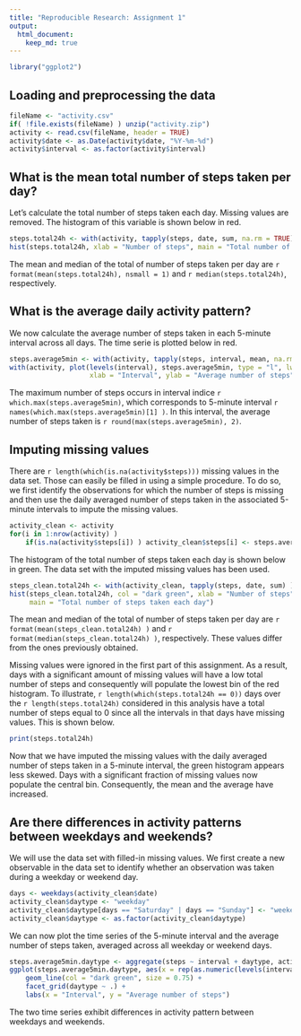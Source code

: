 ```yaml
---
title: "Reproducible Research: Assignment 1"
output: 
  html_document:
    keep_md: true
---
```


```r
library("ggplot2")
```

## Loading and preprocessing the data
```r
fileName <- "activity.csv"
if( !file.exists(fileName) ) unzip("activity.zip")
activity <- read.csv(fileName, header = TRUE)
activity$date <- as.Date(activity$date, "%Y-%m-%d")
activity$interval <- as.factor(activity$interval)
```


## What is the mean total number of steps taken per day?
Let's calculate the total number of steps taken each day. Missing values are removed. The histogram of this variable is shown below in red.
```r
steps.total24h <- with(activity, tapply(steps, date, sum, na.rm = TRUE) )
hist(steps.total24h, xlab = "Number of steps", main = "Total number of steps taken each day", col = "red")
```

The mean and median of the total of number of steps taken per day are `r format(mean(steps.total24h), nsmall = 1)` and `r median(steps.total24h)`, respectively.


## What is the average daily activity pattern?
We now calculate the average number of steps taken in each 5-minute interval across all days. The time serie is plotted below in red.
```r
steps.average5min <- with(activity, tapply(steps, interval, mean, na.rm = TRUE) )
with(activity, plot(levels(interval), steps.average5min, type = "l", lwd = 2, 
                    xlab = "Interval", ylab = "Average number of steps", col = "red") )
```

The maximum number of steps occurs in interval indice `r which.max(steps.average5min)`, which corresponds to 5-minute interval `r names(which.max(steps.average5min)[1] )`. In this interval, the average number of steps taken is `r round(max(steps.average5min), 2)`.


## Imputing missing values
There are `r length(which(is.na(activity$steps)))` missing values in the data set. Those can easily be filled in using a simple procedure. To do so, we first identify the observations for which the number of steps is missing and then use the daily averaged number of steps taken in the associated 5-minute intervals to impute the missing values.
```r
activity_clean <- activity
for(i in 1:nrow(activity) )
    if(is.na(activity$steps[i]) ) activity_clean$steps[i] <- steps.average5min[activity_clean$interval[i]]

```
The histogram of the total number of steps taken each day is shown below in green. The data set with the imputed missing values has been used.
```r
steps_clean.total24h <- with(activity_clean, tapply(steps, date, sum) )
hist(steps_clean.total24h, col = "dark green", xlab = "Number of steps", 
     main = "Total number of steps taken each day")
```

The mean and median of the total of number of steps taken per day are `r format(mean(steps_clean.total24h) )` and `r format(median(steps_clean.total24h) )`, respectively. These values differ from the ones previously obtained.

Missing values were ignored in the first part of this assignment. As a result, days with a significant amount of missing values will have a low total number of steps and consequently will populate the lowest bin of the red histogram. To illustrate, `r length(which(steps.total24h == 0))` days over the `r length(steps.total24h)` considered in this analysis have a total number of steps equal to 0 since all the intervals in that days have missing values. This is shown below.
```r
print(steps.total24h)
```

Now that we have imputed the missing values with the daily averaged number of steps taken in a 5-minute interval, the green histogram appears less skewed. Days with a significant fraction of missing values now populate the central bin. Consequently, the mean and the average have increased.


## Are there differences in activity patterns between weekdays and weekends?
We will use the data set with filled-in missing values. We first create a new observable in the data set to identify whether an observation was taken during a weekday or weekend day.
```r
days <- weekdays(activity_clean$date)
activity_clean$daytype <- "weekday"
activity_clean$daytype[days == "Saturday" | days == "Sunday"] <- "weekend"
activity_clean$daytype <- as.factor(activity_clean$daytype)
```
We can now plot the time series of the 5-minute interval and the average number of steps taken, averaged across all weekday or weekend days.
```r
steps.average5min.daytype <- aggregate(steps ~ interval + daytype, activity_clean, mean)
ggplot(steps.average5min.daytype, aes(x = rep(as.numeric(levels(interval) ), 2), y = steps) ) + 
    geom_line(col = "dark green", size = 0.75) + 
    facet_grid(daytype ~ .) + 
    labs(x = "Interval", y = "Average number of steps")
```

The two time series exhibit differences in activity pattern between weekdays and weekends.
